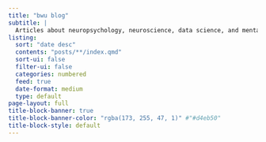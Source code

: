 ```yaml
---
title: "bwu blog"
subtitle: |
  Articles about neuropsychology, neuroscience, data science, and mental health
listing:
  sort: "date desc"
  contents: "posts/**/index.qmd"
  sort-ui: false
  filter-ui: false
  categories: numbered
  feed: true
  date-format: medium
  type: default
page-layout: full
title-block-banner: true
title-block-banner-color: "rgba(173, 255, 47, 1)" #"#d4eb50"
title-block-style: default
---
```


